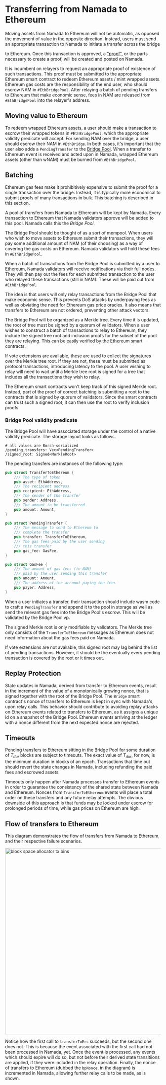 # Transferring from Namada to Ethereum

Moving assets from Namada to Ethereum will not be automatic, as opposed the
movement of value in the opposite direction. Instead, users must send an
appropriate transaction to Namada to initiate a transfer across the bridge

to Ethereum. Once this transaction is approved, a ["proof"](proofs.mdx), or 
the parts necessary to create a proof, will be created and posted on Namada.

[Relayer processes]: proofs.md#namada-bridge-relayers

It is incumbent on relayers to request an appropriate proof of existence of
such transactions. This proof must be submitted to the appropriate Ethereum smart
contract to redeem Ethereum assets / mint wrapped assets. Ethereum gas costs are
the responsibility of the end user, who should escrow NAM in `#EthBridgePool`.
After relaying a batch of pending transfers to Ethereum that make economic sense,
fees in NAM are released from `#EthBridgePool` into the relayer's address.

## Moving value to Ethereum

To redeem wrapped Ethereum assets, a user should make a transaction to escrow
their wrapped tokens in `#EthBridgePool`, which the appropriate validity predicate
will accept. For sending NAM over the bridge, a user should escrow their NAM in
`#EthBridge`. In both cases, it's important that the user also adds a
`PendingTransfer` to the [Bridge Pool](#bridge-pool-validity-predicate).
When a transfer to Ethereum event is received and acted upon in Namada,
wrapped Ethereum assets (other than wNAM) must be burned from `#EthBridgePool`.

## Batching

Ethereum gas fees make it prohibitively expensive to submit
the proof for a single transaction over the bridge. Instead, it is typically
more economical to submit proofs of many transactions in bulk. This batching
is described in this section.

A pool of transfers from Namada to Ethereum will be kept by Namada. Every
transaction to Ethereum that Namada validators approve will be added to this
pool. Namada calls this the _Bridge Pool_.

The Bridge Pool should be thought of as a sort of mempool. When users who
wish to move assets to Ethereum submit their transactions, they will pay some
additional amount of NAM (of their choosing) as a way of covering the gas
costs on Ethereum. Namada validators will hold these fees in `#EthBridgePool`.

When a batch of transactions from the Bridge Pool is submitted by a user to
Ethereum, Namada validators will receive notifications via their full nodes.
They will then pay out the fees for each submitted transaction to the user who
relayed these transactions (still in NAM). These will be paid out from
`#EthBridgePool`.

The idea is that users will only relay transactions from the Bridge Pool
that make economic sense. This prevents DoS attacks by underpaying fees as
well as obviating the need for Ethereum gas price oracles. It also means
that transfers to Ethereum are not ordered, preventing other attack vectors.

The Bridge Pool will be organized as a Merkle tree. Every time it is updated,
the root of tree must be signed by a quorum of validators. When a user
wishes to construct a batch of transactions to relay to Ethereum, they
include the signed tree root and inclusion proofs for the subset of the pool
they are relaying. This can be easily verified by the Ethereum smart contracts.

If vote extensions are available, these are used to collect the signatures
over the Merkle tree root. If they are not, these must be submitted as protocol
transactions, introducing latency to the pool. A user wishing to relay will
need to wait until a Merkle tree root is signed for a tree that
includes all the transactions they wish to relay.

The Ethereum smart contracts won't keep track of this signed Merkle root. 
Instead, part of the proof of correct batching is submitting a root to the 
contracts that is signed by quorum of validators. Since the smart contracts 
can trust such a signed root, it can then use the root to verify inclusion 
proofs.

### Bridge Pool validity predicate

The Bridge Pool will have associated storage under the control of a native 
validity predicate. The storage layout looks as follows.

```
# all values are Borsh-serialized
/pending_transfers: Vec<PendingTransfer>
/signed_root: Signed<MerkleRoot>
```

The pending transfers are instances of the following type:
```rust
pub struct TransferToEthereum {
    /// The type of token
    pub asset: EthAddress,
    /// The recipient address
    pub recipient: EthAddress,
    /// The sender of the transfer
    pub sender: Address,
    /// The amount to be transferred
    pub amount: Amount,
}

pub struct PendingTransfer {
    /// The message to send to Ethereum to 
    /// complete the transfer
    pub transfer: TransferToEthereum,
    /// The gas fees paid by the user sending
    /// this transfer
    pub gas_fee: GasFee,
}

pub struct GasFee {
    /// The amount of gas fees (in NAM)
    /// paid by the user sending this transfer
    pub amount: Amount,
    /// The address of the account paying the fees
    pub payer: Address,
}
```
When a user initiates a transfer, their transaction should include wasm code
to craft a `PendingTransfer` and append it to the pool in storage as well as 
send the relevant gas fees into the Bridge Pool's escrow. This will be 
validated by the Bridge Pool vp. 

The signed Merkle root is only modifiable by validators. The Merkle tree 
only consists of the `TransferToEthereum` messages as Ethereum does not need 
information about the gas fees paid on Namada. 

If vote extensions are not available, this signed root may lag behind the 
list of pending transactions. However, it should be the eventually every 
pending transaction is covered by the root or it times out.

## Replay Protection

State updates in Namada, derived from transfer to Ethereum events, result in
the increment of the value of a monotonically growing nonce, that is signed
together with the root of the Bridge Pool. The `Bridge` smart contract's nonce
of transfers to Ethereum is kept in sync with Namada's, upon relay calls. This
behavior should contribute to avoiding replay attacks on Ethereum events related
to transfers to Ethereum, as it assigns a unique id on a snapshot of the Bridge
Pool. Ethereum events arriving at the ledger with a nonce different from the next
expected nonce are rejected.

## Timeouts

Pending transfers to Ethereum sitting in the Bridge Pool for some duration of
$T_{dur}$ blocks are subject to timeouts. The exact value of $T_{dur}$, for
now, is the minimum duration in blocks of an epoch. Transactions that time out
should revert the state changes in Namada, including refunding the paid fees
and escrowed assets.

Timeouts only happen after Namada processes transfer to Ethereum events in order to guarantee
the consistency of the shared state between Namada and Ethereum. Nonces from
`TransferToEthereum` events will place a total order on these transfers and
any future relay attempts. The obvious downside of this approach is that
funds may be locked under escrow for prolonged periods of time, while gas
prices on Ethereum are high.

## Flow of transfers to Ethereum

This diagram demonstrates the flow of transfers from Namada to Ethereum, and
their respective failure scenarios.

<img
  src="/images/transfer-to-eth-flow.svg"
  alt="block space allocator tx bins"
  height="600"
  width="700" />

Notice how the first call to `transferToErc` succeeds, but the second one
does not. This is because the event associated with the first call had
not been processed in Namada, yet. Once the event is processed, any events
which should expire will do so, but not before their derived state transitiions
are applied, if they were included in the relay operation. Finally, the nonce of
transfers to Ethereum (dubbed the `bpNonce`, in the diagram) is incremented in
Namada, allowing further relay calls to be made, as is shown.
